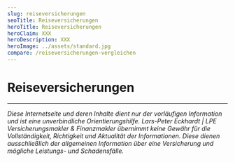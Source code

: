 ```yaml
---
slug: reiseversicherungen
seoTitle: Reiseversicherungen
heroTitle: Reiseversicherungen
heroClaim: XXX
heroDescription: XXX
heroImage: ../assets/standard.jpg
compare: /reiseversicherungen-vergleichen
---
```


<ProvenExpert />

# Reiseversicherungen












<ContactAndCompareBox />
<ProvenExpert />

---

_Diese Internetseite und deren Inhalte dient nur der vorläufigen Information und ist eine unverbindliche Orientierungshilfe. Lars-Peter Eckhardt | LPE Versicherungsmakler & Finanzmakler übernimmt keine Gewähr für die Vollständigkeit,
Richtigkeit und Aktualität der Informationen. Diese dienen ausschließlich der allgemeinen Information über eine Versicherung und mögliche Leistungs- und Schadensfälle._